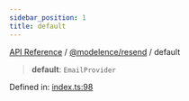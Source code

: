 ```yaml
---
sidebar_position: 1
title: default
---
```


[API Reference](/api-reference/@modelence/resend/variables/../../../index) / [@modelence/resend](/api-reference/@modelence/resend/variables/../index) / default

> **default**: `EmailProvider`

Defined in: [index.ts:98](https://github.com/modelence/modelence/blob/bd5ee85481a0319d645bc13d4023e1b5fe4c9b19/packages/resend/src/index.ts#L98)
